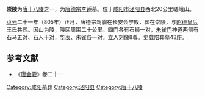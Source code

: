 {{文物保护单位
| 级别 = 全国
| 名称 = 唐代帝陵<br />（崇陵）
| 图片 = 
| 编号 = 5-184
| 分类 = 古墓葬
| 时代 = [[唐|唐]]
| 所在 = {{CHN}}[[陕西省|陕西省]][[咸阳市|咸阳市]][[泾阳县|泾阳县]]
| 登录 = 2001年
| Cat = 陕西全国重点文物保护单位
}}
'''崇陵'''为[[唐十八陵|唐十八陵]]之一，为[[唐德宗|唐德宗李适]]墓。位于[[咸阳市|咸阳市]][[泾阳县|泾阳县]]西北20公里嵯峨山。

[[貞元_(唐朝)|贞元]]二十一年（805年）正月，唐德宗驾崩在长安会宁殿，葬在崇陵，与[[昭德皇后_(唐朝)|昭德皇后]]王氏共葬。因山为陵，陵区周围二十公里。四门各有石狮一对，[[朱雀门|朱雀门]]神道两侧有石马五对、石人十对，[[华表|华表]]、朱雀各一对。立人刻像8尊。史载陪葬墓43座。

==参考文献==
*《[[唐会要|唐会要]]》卷二十一
{{唐朝帝陵}}
[[Category:咸阳墓葬|Category:咸阳墓葬]]
[[Category:泾阳县|Category:泾阳县]]
[[Category:唐十八陵|Category:唐十八陵]]